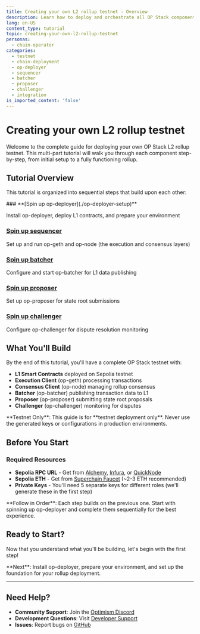 ```yaml
---
title: Creating your own L2 rollup testnet - Overview
description: Learn how to deploy and orchestrate all OP Stack components for a complete testnet deployment.
lang: en-US
content_type: tutorial
topic: creating-your-own-l2-rollup-testnet
personas:
  - chain-operator
categories:
  - testnet
  - chain-deployment
  - op-deployer
  - sequencer
  - batcher
  - proposer
  - challenger
  - integration
is_imported_content: 'false'
---
```



# Creating your own L2 rollup testnet

Welcome to the complete guide for deploying your own OP Stack L2 rollup testnet. This multi-part tutorial will walk you through each component step-by-step, from initial setup to a fully functioning rollup.

## Tutorial Overview

This tutorial is organized into sequential steps that build upon each other:

<Steps>
  ### **[Spin up op-deployer](./op-deployer-setup)**

  Install op-deployer, deploy L1 contracts, and prepare your environment

  ### **[Spin up sequencer](./op-geth-setup)**

  Set up and run op-geth and op-node (the execution and consensus layers)

  ### **[Spin up batcher](./op-batcher-setup)**

  Configure and start op-batcher for L1 data publishing

  ### **[Spin up proposer](./op-proposer-setup)**

  Set up op-proposer for state root submissions

  ### **[Spin up challenger](./op-challenger-setup)**

  Configure op-challenger for dispute resolution monitoring
</Steps>

## What You'll Build

By the end of this tutorial, you'll have a complete OP Stack testnet with:

*   **L1 Smart Contracts** deployed on Sepolia testnet
*   **Execution Client** (op-geth) processing transactions
*   **Consensus Client** (op-node) managing rollup consensus
*   **Batcher** (op-batcher) publishing transaction data to L1
*   **Proposer** (op-proposer) submitting state root proposals
*   **Challenger** (op-challenger) monitoring for disputes

<Callout type="warning">
  **Testnet Only**: This guide is for **testnet deployment only**. Never use the generated keys or configurations in production environments.
</Callout>

## Before You Start

### Required Resources

*   **Sepolia RPC URL** - Get from [Alchemy](https://www.alchemy.com/), [Infura](https://infura.io/), or [QuickNode](https://www.quicknode.com/)
*   **Sepolia ETH** - Get from [Superchain Faucet](https://console.optimism.io/faucet) (\~2-3 ETH recommended)
*   **Private Keys** - You'll need 5 separate keys for different roles (we'll generate these in the first step)

<Callout type="info">
  **Follow in Order**: Each step builds on the previous one. Start with spinning up op-deployer and complete them sequentially for the best experience.
</Callout>

## Ready to Start?

Now that you understand what you'll be building, let's begin with the first step!

<Card title="Spin up op-deployer →" href="/operators/chain-operators/tutorials/create-l2-rollup/op-deployer-setup">
  **Next**: Install op-deployer, prepare your environment, and set up the foundation for your rollup deployment.
</Card>

***

## Need Help?

*   **Community Support**: Join the [Optimism Discord](https://discord.gg/optimism)
*   **Development Questions**: Visit [Developer Support](https://github.com/ethereum-optimism/developers/discussions)
*   **Issues**: Report bugs on [GitHub](https://github.com/ethereum-optimism/optimism/issues)

